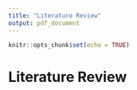 ```yaml
---
title: "Literature Review"
output: pdf_document
---
```


```r
knitr::opts_chunk$set(echo = TRUE)
```

# Literature Review